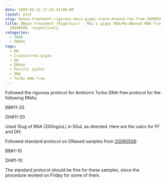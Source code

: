 ```yaml
---
date: 2009-05-12 17:43:31+00:00
layout: post
slug: dnase-treatment-rigorous-macs-gigas-rnare-dnased-rna-from-20090507-20090508-respectively
title: DNase Treatment (Rigorous!) - Mac's gigas RNA/Re-DNased RNA from 20090507 &
  20090508, respectively
categories:
  - 2009
  - PROPS
tags:
  - BB
  - Crassostrea gigas
  - DH
  - DNase
  - Pacific oyster
  - RNA
  - Turbo DNA-free
---
```


Followed the rigorous protocol for Ambion's Turbo DNA-free protocol for the following RNAs:

BB#11-20

DH#11-20

Used 10ug of RNA (200ng/uL) in 50uL as directed. Here are the calcs for FF and DH.

Followed standard protocol on DNased samples from [20090508](/Sam%27s+Working+Notebook+Jan-May+2009#sjw20090508):

BB#1-10

DH#1-10

The standard protocol should be fine for these samples, since the procedure worked on Friday for some of them.
